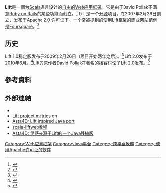 {{Infobox software
| name                   = Lift
| logo                   = Lift-logo.jpg
| logo size              = frameless
| screenshot             = 
| caption                = 
| author                 = David Pollak<ref>{{cite web|url=http://liftweb.net/team.html|title=Lift :: Team|publisher=|accessdate=8 August 2015|archive-date=2020-10-22|archive-url=https://web.archive.org/web/20201022202423/https://liftweb.net/team.html|dead-url=no}}</ref>
| developer              = [http://liftweb.net/team.html Lift团队]
| status                 = 活跃
| released               = 2007年
| latest release version = 3.0.1<ref>{{cite web|url=https://github.com/lift/framework/releases/tag/3.0.1-release|title=Lift Framework 3.0.1|publisher=|accessdate=26 February 2017|archive-date=2020-10-12|archive-url=https://web.archive.org/web/20201012233804/https://github.com/lift/framework/releases/tag/3.0.1-release|dead-url=no}}</ref>
| latest release date    = {{release date|2016|12|13|df=yes}}
| latest preview version = 3.1.0-M1<ref>{{cite web|url=https://github.com/lift/framework/releases/tag/3.1.0-M1-release|title=Lift Framework 3.1.0-M1|publisher=|accessdate=26 February 2017|archive-date=2020-10-12|archive-url=https://web.archive.org/web/20201012225951/https://github.com/lift/framework/releases/tag/3.1.0-M1-release|dead-url=no}}</ref>
| latest preview date    = {{release date|2017|02|02|df=yes}}
| operating system       = [[跨平台|跨平台]]
| platform               = 
| language               = 
| programming language   = [[Scala|Scala]]
| genre                  = [[Web应用框架|Web应用框架]]
| license                = [[Apache许可证|Apache 2.0许可证]]
| website                = {{Official URL}}
}}
{{Portal|自由软件}}
'''Lift'''是一個为[[Scala|Scala]]语言设计的[[自由軟體|自由的]][[Web应用框架|Web应用框架]]。它是由于David Pollak不满意[[Ruby_on_Rails|Ruby on Rails]]的某些功能而创立。<ref>{{Cite web |url=http://www.infoq.com/news/2008/03/liftweb |title=David Pollak on lift and Scala |accessdate=2013-02-23 |archive-date=2015-09-20 |archive-url=https://web.archive.org/web/20150920213321/http://www.infoq.com/news/2008/03/liftweb |dead-url=no }}</ref> Lift 是一个[[开源|开源]]项目，在2007年2月26日创立，发布于[[Apache_License|Apache 2.0 许可证]]下。一个常被提到的使用Lift框架的商业网站范例是[[Foursquare|Foursquare]]。<ref>{{Cite web |url=http://www.scala-lang.org/node/5130 |title=Foursquare move to Scala/Lift |accessdate=2013-02-23 |archive-date=2013-07-02 |archive-url=https://web.archive.org/web/20130702094740/http://www.scala-lang.org/node/5130 |dead-url=no }}</ref>

== 历史 ==
Lift 1.0稳定版发布于2009年2月26日（项目开始两年之后）。<ref>{{Cite web |url=http://blog.lostlake.org/index.php?%2Farchives%2F92-Lift-1.0-is-available.html |title=Lift 1.0 is available |accessdate=2017-06-15 |archive-date=2010-12-11 |archive-url=https://web.archive.org/web/20101211123157/http://blog.lostlake.org/index.php?%2Farchives%2F92-Lift-1.0-is-available.html |dead-url=no }}</ref> Lift 2.0发布于2010年6月。<ref>{{Cite web |url=http://liftweb.net/20_release.html |title=Release of 2.0 version of Lift Framework |accessdate=2013-02-23 |archive-date=2010-07-02 |archive-url=https://web.archive.org/web/20100702042205/http://liftweb.net/20_release.html |dead-url=no }}</ref>Lift的原作者David Pollak在著名的{{le|FLOSS Weekly}}播客讨论了Lift 2.0发布。<ref>{{Cite web |url=http://twit.tv/floss125 |title=FLOSS Weekly episode 125 |accessdate=2013-02-23 |archive-date=2014-10-06 |archive-url=https://web.archive.org/web/20141006080839/http://twit.tv/floss125 |dead-url=no }}</ref>

== 參考資料 ==
{{reflist}}

== 外部連結 ==

*{{Official website}}
*[http://www.ohloh.net/p/liftweb Lift project metrics] {{Wayback|url=http://www.ohloh.net/p/liftweb |date=20121011063230 }} on {{tsl|en|Ohloh}}
*[https://github.com/astamuse/asta4d Asta4D: Lift inspired Java port] {{Wayback|url=https://github.com/astamuse/asta4d |date=20201101080353 }}
* [https://web.archive.org/web/20131029063051/http://www.scala-liftweb.com/ scala-liftweb教程]
*[https://github.com/astamuse/asta4d Asta4D: 灵感来源于Lift的一个Java移植版] {{Wayback|url=https://github.com/astamuse/asta4d |date=20201101080353 }}

{{Web框架}}

{{Authority control}}
[[Category:Web应用框架|Category:Web应用框架]]
[[Category:Java平台|Category:Java平台]]
[[Category:跨平台軟體|Category:跨平台軟體]]
[[Category:使用Apache许可证的软件|Category:使用Apache许可证的软件]]